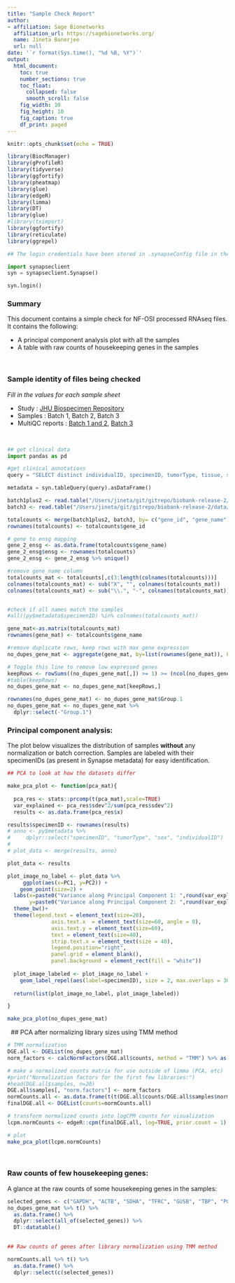 ```yaml
---
title: "Sample Check Report"
author:
- affiliation: Sage Bionetworks
  affiliation_url: https://sagebionetworks.org/
  name: Jineta Banerjee
  url: null
date: '`r format(Sys.time(), "%d %B, %Y")`'
output: 
  html_document:
    toc: true
    number_sections: true
    toc_float:
      collapsed: false
      smooth_scroll: false
    fig_width: 10
    fig_height: 10
    fig_caption: true
    df_print: paged 
---
```


```r
knitr::opts_chunk$set(echo = TRUE)
```

```r

library(BiocManager)
library(gProfileR)
library(tidyverse)
library(ggfortify)
library(pheatmap)
library(glue)
library(edgeR)
library(limma)
library(DT)
library(glue)
#library(tximport)
library(ggfortify)
library(reticulate)
library(ggrepel)
```

```python

## The login credentials have been stored in .synapseConfig file in the home dir. If you dont have this setup, please make the file before trying to login.

import synapseclient
syn = synapseclient.Synapse()

syn.login()

```

### Summary

This document contains a simple check for NF-OSI processed RNAseq files. It contains the following:

-   A principal component analysis plot with all the samples
-   A table with raw counts of housekeeping genes in the samples

 

### Sample identity of files being checked

*Fill in the values for each sample sheet*

-   Study : [JHU Biospecimen Repository](https://www.synapse.org/#!Synapse:syn4939902/wiki/235907)
-   Samples : Batch 1, Batch 2, Batch 3
-   MultiQC reports : [Batch 1 and 2](https://www.synapse.org/#!Synapse:syn30841416), [Batch 3](https://www.synapse.org/#!Synapse:syn37186197)

 

```python

## get clinical data
import pandas as pd

#get clinical annotations
query = "SELECT distinct individualID, specimenID, tumorType, tissue, sex, age, bodyPart, isCellLine FROM syn30791643 WHERE ( assay = 'rnaSeq' ) "

metadata = syn.tableQuery(query).asDataFrame()
```

```r

batch1plus2 <- read.table("/Users/jineta/git/gitrepo/biobank-release-2/data/rnaseq-batch1-batch2/salmon.merged.gene_counts.tsv", sep = '\t', header = TRUE) %>% as.data.frame()
batch3 <- read.table("/Users/jineta/git/gitrepo/biobank-release-2/data/rnaseq-batch3/salmon.merged.gene_counts.tsv", sep = '\t', header = TRUE) %>% as.data.frame()

totalcounts <- merge(batch1plus2, batch3, by= c("gene_id", "gene_name"))
rownames(totalcounts) <- totalcounts$gene_id

# gene to ensg mapping
gene_2_ensg <- as.data.frame(totalcounts$gene_name)
gene_2_ensg$ensg <- rownames(totalcounts)
gene_2_ensg <- gene_2_ensg %>% unique()

#remove gene_name column
totalcounts_mat <- totalcounts[,c(3:length(colnames(totalcounts)))] 
colnames(totalcounts_mat) <- sub("X", "", colnames(totalcounts_mat))
colnames(totalcounts_mat) <- sub("\\.", "-", colnames(totalcounts_mat))


#check if all names match the samples
#all((py$metadata$specimenID) %in% colnames(totalcounts_mat))

gene_mat<-as.matrix(totalcounts_mat)
rownames(gene_mat) <- totalcounts$gene_name

#remove duplicate rows, keep rows with max gene expression
no_dupes_gene_mat <- aggregate(gene_mat, by=list(rownames(gene_mat)), FUN=max)

# Toggle this line to remove low expressed genes
keepRows <- rowSums((no_dupes_gene_mat[,]) >= 1) >= (ncol(no_dupes_gene_mat[,])*0.1)
#table(keepRows)
no_dupes_gene_mat <- no_dupes_gene_mat[keepRows,]

rownames(no_dupes_gene_mat) <- no_dupes_gene_mat$Group.1 
no_dupes_gene_mat <- no_dupes_gene_mat %>%  
  dplyr::select(-"Group.1")

```

### Principal component analysis:

The plot below visualizes the distribution of samples **without** any normalization or batch correction. Samples are labeled with their specimenIDs (as present in Synapse metadata) for easy identification.

```r

## PCA to look at how the datasets differ

make_pca_plot <- function(pca_mat){
  
  pca_res <- stats::prcomp(t(pca_mat),scale=TRUE) 
  var_explained <- pca_res$sdev^2/sum(pca_res$sdev^2)
  results <- as.data.frame(pca_res$x)

results$specimenID <- rownames(results)
# anno <- py$metadata %>% 
#     dplyr::select("specimenID", "tumorType", "sex", "individualID")
#   
# plot_data <- merge(results, anno) 

plot_data <- results

plot_image_no_label <- plot_data %>% 
     ggplot(aes(x=PC1, y=PC2)) + 
    geom_point(size=2) +
  labs(x=paste0("Variance along Principal Component 1: ",round(var_explained[1]*100,1),"%"),
       y=paste0("Variance along Principal Component 2: ",round(var_explained[2]*100,1),"%"))
  theme_bw()+
  theme(legend.text = element_text(size=20), 
              axis.text.x  = element_text(size=60, angle = 0),
              axis.text.y = element_text(size=60),
              text = element_text(size=40),
              strip.text.x = element_text(size = 40),
              legend.position="right",
              panel.grid = element_blank(),
              panel.background = element_rect(fill = "white"))
  
  plot_image_labeled <- plot_image_no_label +
    geom_label_repel(aes(label=specimenID), size = 2, max.overlaps = 30)
  
  return(list(plot_image_no_label, plot_image_labeled))

}

make_pca_plot(no_dupes_gene_mat)
```

 
## PCA after normalizing library sizes using TMM method

```r


# TMM normalization
DGE.all <- DGEList(no_dupes_gene_mat)
norm_factors <- calcNormFactors(DGE.all$counts, method = "TMM") %>% as.data.frame()  # function from edgeR

# make a normalized counts matrix for use outside of limma (PCA, etc)
#print("Normalization factors for the first few libraries:")
#head(DGE.all$samples, n=20)
DGE.all$samples[, "norm.factors"] <- norm_factors
normCounts.all <- as.data.frame(t(t(DGE.all$counts/DGE.all$samples$norm.factors)))
finalDGE.all <- DGEList(counts=normCounts.all)

# transform normalized counts into logCPM counts for visualization
lcpm.normCounts <- edgeR::cpm(finalDGE.all, log=TRUE, prior.count = 1)

# plot
make_pca_plot(lcpm.normCounts)

```

 

### Raw counts of few housekeeping genes:

A glance at the raw counts of some housekeeping genes in the samples:

```r

selected_genes <- c("GAPDH", "ACTB", "SDHA", "TFRC", "GUSB", "TBP", "PGK1")
no_dupes_gene_mat %>% t() %>% 
  as.data.frame() %>% 
  dplyr::select(all_of(selected_genes)) %>% 
  DT::datatable()
  
```


```r

## Raw counts of genes after library normalization using TMM method

normCounts.all %>% t() %>% 
  as.data.frame() %>% 
  dplyr::select(c(selected_genes))
  
```
